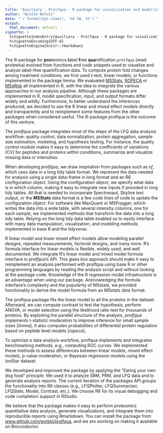 ```yaml
---
title: "Auxiliary - Prolfqua - R package for visualization and modelling of proteomics label-free quantification data"
author: "Witold Wolski"
date: "`r format(Sys.time(), '%d %B, %Y')`"
output:
  html_document: default
vignette: >
  %\VignetteIndexEntry{Auxiliary - Prolfqua - R package for visualization and modelling of proteomics label-free quantification data}
  %\VignetteEncoding{UTF-8}
  %\VignetteEngine{knitr::rmarkdown}
---
```




  The R-package for **pro**teomics **l**abel **f**ree **qua**ntification `prolfqua` (read: prolewka) evolved from functions and code snippets used to visualize and analyze label-free quantification data. To compute protein fold changes among treatment conditions, we first used t-test, linear models, or functions implemented in the package limma. We evaluated [MSStats]( 10.18129/B9.bioc.MSstats), [ROPECA](10.1038/s41598-017-05949-y) or [MSqRob](https://github.com/statOmics/MSqRob) all implemented in R, with the idea to integrate the various approaches in our analysis pipeline. Although these packages are implemented in R, model specification, input, and output formats differ widely and wildly. Furthermore, to better understand the inferences produced, we decided to use the R linear and mixed effect models directly and transparently and to reimplement some features from the other packages when considered useful. The R-package prolfqua is the outcome of this venture.

The _prolfqua_ package integrates most of the steps of the LFQ data analysis workflow: quality control, data normalization, protein aggregation, sample size estimation, modeling, and hypothesis testing. For instance, the quality control module makes it easy to determine the coefficients of variations (CV) for peptides and proteins within conditions, summarize and visualize missing data or intensities.

When developing _prolfqua_, we draw inspiration from packages such as _sf_, which uses data in a long tidy table format. We represent the data needed for analysis using a single data-frame in long format and an R6 configuration object. Using the configuration object, we specify what data is in which column, making it easy to integrate new inputs if provided in long tidy tables. All that is needed to incorporate Spectronaut, Skyline text output, or the __MSStats__ data format is a few code lines of code to update the configuration object. For software like MaxQuant or MSFragger, which writes the data into a wide table, with several intensity columns, one for each sample, we implemented methods that transform the data into a long tidy table. Relying on the long tidy data table enabled us to easily interface with many data manipulation, visualization, and modeling methods implemented in base R and the _tidyverse_.

 R linear model and linear mixed effect models allow modeling parallel designs, repeated measurements, factorial designs, and many more.  R's formula interface for linear models is flexible, widely used, and well documented. We integrate R's linear model and mixed model formula interface in _prolfqua_'s API. This glass box approach should make it easy to reimplement an analysis performed with prolfqua using base R or other programming languages by reading the analysis script and without looking at the package code. Knowledge of the R regression model infrastructure is an advantage when using our package. Acknowledging the formula interface's complexity and the popularity of MSstats, we provided functionality to derive the model formula from an MSstats data format.
 
The prolfqua package fits the linear model to all the proteins in the dataset. Afterward, we can compute contrast to test the hypothesis, perform ANOVA, or model selection using the likelihood ratio test for thousands of proteins. By exploiting the parallel structure of the analysis, _prolfqua_ implements t-statistic moderation to improve inference for small sample sizes [_limma_]. It also computes probabilities of differential protein regulation based on peptide level models [_ropeca_]. 

To optimize a data analysis workflow, prolfqua implements and integrates benchmarking methods, e.g., computing ROC curves. We implemented these methods to assess differences between linear models, mixed effect models, p-value moderation, or Bayesian regression models using the IonStar dataset.

We developed and improved the package by applying the "Eating your own dog food" principle. We used it to analyze SRM, PRM, and LFQ data and to generate analysis reports. The current iteration of the packages API groups the functionality into R6 classes (e.g., LFQPlotter, LFQSummarizer, LFQStats, Model, Contrast, etc.). We choose R6 for its visual debugging and code completion support in RStudio.

We believe that the package makes it easy to perform proteomics quantitative data analysis, generate visualizations, and integrate them into reproducible reports using Rmarkdown. You can install the package from [www.github.com/wolski/prolfqua](www.github.com/wolski/prolfqua), and we are working on making it available on Bioconductor.
